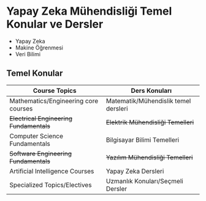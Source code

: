 # Yapay Zeka Mühendisliği Temel Konular ve Dersler

- Yapay Zeka
- Makine Öğrenmesi
- Veri Bilimi


## Temel Konular 
| Course Topics                        | Ders Konuları                        |
|--------------------------------------|--------------------------------------|
| Mathematics/Engineering core courses | Matematik/Mühendislik temel dersleri |
| ~~Electrical Engineering Fundamentals~~  | ~~Elektrik Mühendisliği Temelleri~~      |
| Computer Science Fundamentals        | Bilgisayar Bilimi Temelleri          |
| ~~Software Engineering Fundamentals~~    | ~~Yazılım Mühendisliği Temelleri~~       |
| Artificial Intelligence Courses      | Yapay Zeka Dersleri                  |
| Specialized Topics/Electives         | Uzmanlık Konuları/Seçmeli Dersler    |

